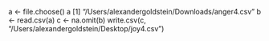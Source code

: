 a <- file.choose()
a
[1] "/Users/alexandergoldstein/Downloads/anger4.csv"
b <- read.csv(a)
c <- na.omit(b)
write.csv(c, "/Users/alexandergoldstein/Desktop/joy4.csv")
